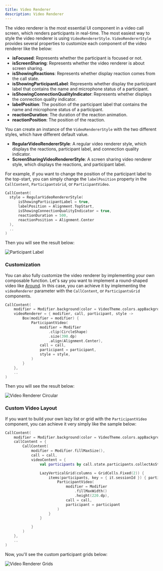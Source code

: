 ```yaml
---
title: Video Renderer
description: Video Renderer
---
```


The video renderer is the most essential UI component in a video call screen, which renders participants in real-time. The most easiest way to style the video renderer is using `VideoRendererStyle`. `VideoRendererStyle` provides several properties to customize each component of the video renderer like the below:

- **isFocused**: Represents whether the participant is focused or not.
- **isScreenSharing**: Represents whether the video renderer is about screen sharing.
- **isShowingReactions**: Represents whether display reaction comes from the call state.
- **isShowingParticipantLabel**: Represents whether display the participant label that contains the name and microphone status of a participant.
- **isShowingConnectionQualityIndicator**: Represents whether displays the connection quality indicator.
- **labelPosition**: The position of the participant label  that contains the name and microphone status of a participant.
- **reactionDuration**: The duration of the reaction animation.
- **reactionPosition**: The position of the reaction.

You can create an instance of the `VideoRendererStyle` with the two different styles, which have different default value.

- **RegularVideoRendererStyle**: A regular video renderer style, which displays the reactions, participant label, and connection quality indicator.
- **ScreenSharingVideoRendererStyle**: A screen sharing video renderer style, which displays the reactions, and participant label.

For example, if you want to change the position of the participant label to the top-start, you can simply change the `labelPosition` property in the `CallContent`, `ParticipantsGrid`, or `ParticipantVideo`.

```kotlin
CallContent(
  style = RegularVideoRendererStyle(
      isShowingParticipantLabel = true,
      labelPosition = Alignment.TopStart,
      isShowingConnectionQualityIndicator = true,
      reactionDuration = 500,
      reactionPosition = Alignment.Center
  ),
  ..
)
```

Then you will see the result below:

![Participant Label](../assets/cookbook/participant-label-style.png)

### Customization

You can also fully customize the video renderer by implementing your own composable function. Let's say you want to implement a round-shaped video like [Around](https://twitter.com/toheartrising/status/1402505178616504321). In this case, you can achieve it by implementing the `videoRenderer` parameter with the `CallContent`, or `ParticipantsGrid` components.

```kotlin
CallContent(
    modifier = Modifier.background(color = VideoTheme.colors.appBackground),
    videoRenderer = { modifier, call, participant, style ->
        Box(modifier = modifier) {
            ParticipantVideo(
                modifier = Modifier
                    .clip(CircleShape)
                    .size(390.dp)
                    .align(Alignment.Center),
                call = call,
                participant = participant,
                style = style,
            )
        }
    },
    ..
)
```

Then you will see the result below:

![Video Renderer Circular](../assets/cookbook/video-renderer-circular.png)

### Custom Video Layout

If you want to build your own lazy list or grid with the `ParticipantVideo` component, you can achieve it very simply like the sample below:

```kotlin
CallContent(
    modifier = Modifier.background(color = VideoTheme.colors.appBackground),
    callContent = {
        CallContent(
            modifier = Modifier.fillMaxSize(),
            call = call,
            videoContent = {
                val participants by call.state.participants.collectAsState()

                LazyVerticalGrid(columns = GridCells.Fixed(2)) {
                    items(participants, key = { it.sessionId }) { participant ->
                        ParticipantVideo(
                            modifier = Modifier
                                .fillMaxWidth()
                                .height(220.dp),
                            call = call,
                            participant = participant
                        )
                    }
                }

            }
        )
    },
    ..
)
```

Now, you'll see the custom participant grids below:

![Video Renderer Grids](../assets/cookbook/video-renderer-grids.png)